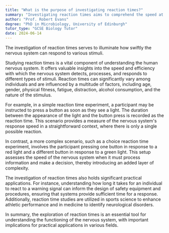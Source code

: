```yaml
---
title: "What is the purpose of investigating reaction times?"
summary: "Investigating reaction times aims to comprehend the speed at which the nervous system responds to stimuli, providing insights into neurological functioning and processing efficiency."
author: "Prof. Robert Evans"
degree: "PhD in Microbiology, University of Edinburgh"
tutor_type: "GCSE Biology Tutor"
date: 2024-06-14
---
```


The investigation of reaction times serves to illuminate how swiftly the nervous system can respond to various stimuli.

Studying reaction times is a vital component of understanding the human nervous system. It offers valuable insights into the speed and efficiency with which the nervous system detects, processes, and responds to different types of stimuli. Reaction times can significantly vary among individuals and are influenced by a multitude of factors, including age, gender, physical fitness, fatigue, distraction, alcohol consumption, and the nature of the stimulus.

For example, in a simple reaction time experiment, a participant may be instructed to press a button as soon as they see a light. The duration between the appearance of the light and the button press is recorded as the reaction time. This scenario provides a measure of the nervous system's response speed in a straightforward context, where there is only a single possible reaction.

In contrast, a more complex scenario, such as a choice reaction time experiment, involves the participant pressing one button in response to a red light and a different button in response to a green light. This setup assesses the speed of the nervous system when it must process information and make a decision, thereby introducing an added layer of complexity.

The investigation of reaction times also holds significant practical applications. For instance, understanding how long it takes for an individual to react to a warning signal can inform the design of safety equipment and procedures, ensuring that systems provide sufficient time for a response. Additionally, reaction time studies are utilized in sports science to enhance athletic performance and in medicine to identify neurological disorders.

In summary, the exploration of reaction times is an essential tool for understanding the functioning of the nervous system, with important implications for practical applications in various fields.
    